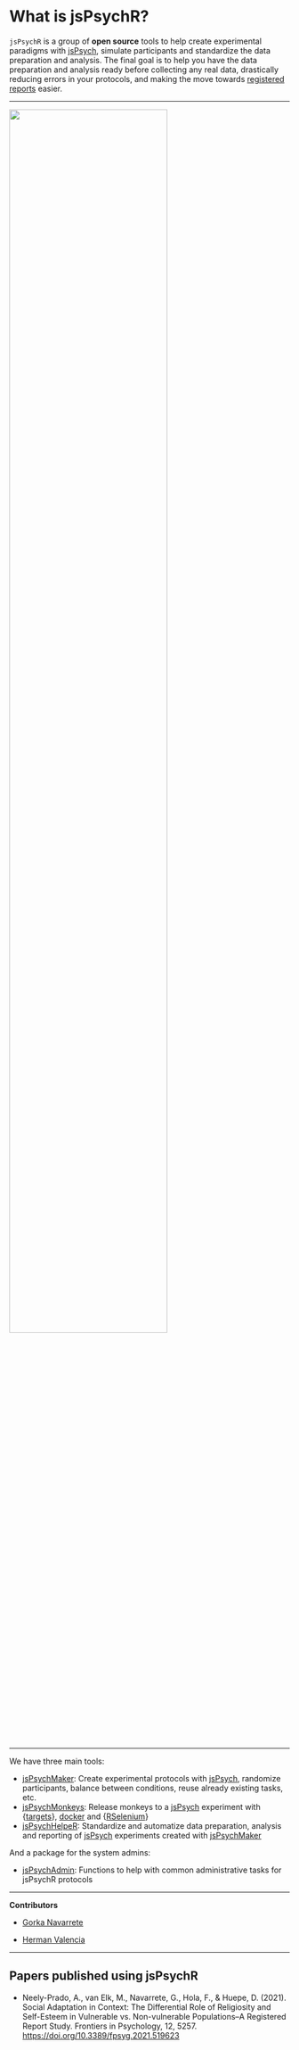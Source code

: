 # What is jsPsychR? {.unnumbered}

`jsPsychR` is a group of **open source** tools to help create experimental paradigms with [jsPsych](https://www.jspsych.org/), simulate participants and standardize the data preparation and analysis. The final goal is to help you have the data preparation and analysis ready before collecting any real data, drastically reducing errors in your protocols, and making the move towards [registered reports](https://www.cos.io/initiatives/registered-reports) easier.  

------------------------------------------------------------------------

![](img/jsPsych-trinity.png){width="75%"}

------------------------------------------------------------------------

We have three main tools:

-   [jsPsychMaker](#jsPsychMaker): Create experimental protocols with [jsPsych](https://www.jspsych.org/), randomize participants, balance between conditions, reuse already existing tasks, etc.
-   [jsPsychMonkeys](#jsPsychMonkeys): Release monkeys to a [jsPsych](https://www.jspsych.org/) experiment with  {[targets](https://books.ropensci.org/targets/)}, [docker](https://www.docker.com/) and {[RSelenium](https://docs.ropensci.org/RSelenium/)}
-   [jsPsychHelpeR](#jsPsychHelpeR): Standardize and automatize data preparation, analysis and reporting of [jsPsych](https://www.jspsych.org/) experiments created with [jsPsychMaker](#jsPsychMaker)


And a package for the system admins:

- [jsPsychAdmin](https://github.com/gorkang/jsPsychAdmin): Functions to help with common administrative tasks for jsPsychR protocols

------------------------------------------------------------------------

**Contributors**

-   [Gorka Navarrete](https://github.com/gorkang)

-   [Herman Valencia](https://github.com/HeRm4nV)

------------------------------------------------------------------------


## Papers published using jsPsychR

- Neely-Prado, A., van Elk, M., Navarrete, G., Hola, F., & Huepe, D. (2021). Social Adaptation in Context: The Differential Role of Religiosity and Self-Esteem in Vulnerable vs. Non-vulnerable Populations–A Registered Report Study. Frontiers in Psychology, 12, 5257. [https://doi.org/10.3389/fpsyg.2021.519623](https://doi.org/10.3389/fpsyg.2021.519623)